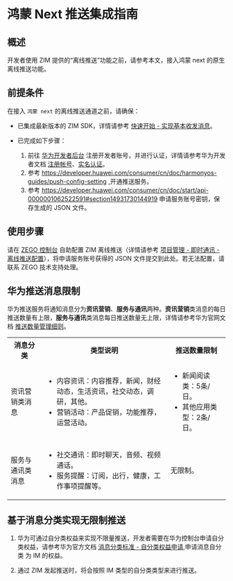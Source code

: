 # 鸿蒙 Next 推送集成指南


## 概述

开发者使用 ZIM 提供的“离线推送”功能之前，请参考本文，接入鸿蒙 next 的原生离线推送功能。  

## 前提条件

在接入 `鸿蒙 next` 的离线推送通道之前，请确保：

- 已集成最新版本的 ZIM SDK，详情请参考 [快速开始 - 实现基本收发消息](./../Send%20and%20receive%20messages.mdx)。
- 已完成如下步骤：

    1. 前往 <a href="https://developer.huawei.com/consumer/cn/" target="_blank" rel="noreferrer noopener">华为开发者后台</a> 注册开发者账号，并进行认证，详情请参考华为开发者文档 <a href="https://developer.huawei.com/consumer/cn/doc/start/registration-and-verification-0000001053628148" target="_blank" rel="noreferrer noopener">注册帐号</a>、<a href="https://developer.huawei.com/consumer/cn/doc/start/itrna-0000001076878172" target="_blank" rel="noreferrer noopener">实名认证</a>。
    2. 参考 https://developer.huawei.com/consumer/cn/doc/harmonyos-guides/push-config-setting ,开通推送服务。
    3. 参考 https://developer.huawei.com/consumer/cn/doc/start/api-0000001062522591#section14931730144919
       申请服务账号密钥，保存生成的 JSON 文件。

## 使用步骤

请在 [ZEGO 控制台](https://console.zego.im/) 自助配置 ZIM 离线推送（详情请参考 [项目管理 - 即时通讯 - 离线推送配置](https://doc-zh.zego.im/article/16233)），将申请服务账号获得的 JSON 文件提交到此处。若无法配置，请联系 ZEGO 技术支持处理。

## 华为推送消息限制

华为推送服务将通知消息分为**资讯营销**、**服务与通讯**两种。**资讯营销**类消息的每日推送数量有上限，**服务与通讯**类消息每日推送数量无上限，详情请参考华为官网文档 <a href="https://developer.huawei.com/consumer/cn/doc/development/HMSCore-Guides/message-restriction-description-0000001361648361?ha_source=hms5" target="_blank" rel="noreferrer noopener">推送数量管理细则</a>。

<table>
<tbody><tr>
<th>消息分类</th>
<th>类型说明</th>
<th>推送数量限制</th>
</tr>
<tr>
<td>资讯营销类消息</td>
<td><ul><li>内容资讯：内容推荐，新闻，财经动态，生活资讯，社交动态，调研，其他。</li><li>营销活动：产品促销，功能推荐，运营活动。</li></ul></td>
<td><ul><li>新闻阅读类：5条/日。</li><li>其他应用类型：2条/日。</li></ul></td>
</tr>
<tr>
<td>服务与通讯类消息</td>
<td><ul><li>社交通讯：即时聊天，音频、视频通话。</li><li>服务提醒：订阅，出行，健康，工作事项提醒等。</li></ul></td>
<td>无限制。</td>
</tr>
</tbody></table>


## 基于消息分类实现无限制推送

1. 华为可通过自分类权益来实现不限量推送，开发者需要在华为控制台申请自分类权益，请参考华为官方文档 <a href="https://developer.huawei.com/consumer/cn/doc/harmonyos-guides/push-apply-right#section16708911111611" target="_blank" rel="noreferrer noopener">消息分类标准 - 自分类权益申请</a>,申请消息自分类 为 IM 的权益。


2. 通过 ZIM 发起推送时，将会按照 IM 类型的自分类类型来进行推送。